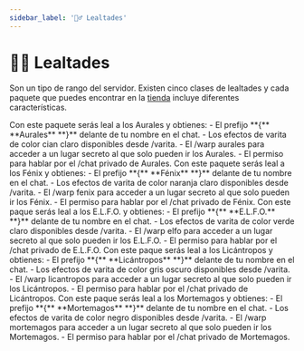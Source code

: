 ```yaml
---
sidebar_label: '🧙‍♂️ Lealtades'
---
```


# 🧙‍♂️ Lealtades

Son un tipo de rango del servidor. Existen cinco clases de lealtades y cada paquete que puedes encontrar en la <a href="https://tienda.alohomora.es/category/216489" target="_blank">tienda</a> incluye diferentes características.

<Tabs className='unique-tabs'>
  <TabItem value="aurales" label="Aurales" attributes={{className: 'aurales'}} default>
    Con este paquete serás leal a los Aurales y obtienes:
    - El prefijo <Color color={'#00AAAA'}>**&#123;** </Color><Color color={'#55FFFF'}>**Aurales** </Color><Color color={'#00AAAA'}>**&#125;** </Color> delante de tu nombre en el chat.
    - Los efectos de varita de color <Highlight color='#0EFCFB'><Color color={'black'}>cian claro</Color></Highlight> disponibles desde <Highlight color='var(--ifm-color-primary-darker)'>/varita</Highlight>.
    - El <Highlight color='var(--ifm-color-primary-darker)'>/warp aurales</Highlight> para acceder a un lugar secreto al que solo pueden ir los Aurales.
    - El permiso para hablar por el <Highlight color='var(--ifm-color-primary-darker)'>/chat</Highlight> privado de Aurales.
  </TabItem>
  <TabItem value="fenix" label="Fénix" attributes={{className: 'fenix'}}>
    Con este paquete serás leal a los Fénix y obtienes:
    - El prefijo <Color color={'#FF5555'}>**&#123;** </Color><Color color={'#FFAA00'}>**Fénix** </Color><Color color={'#FF5555'}>**&#125;** </Color> delante de tu nombre en el chat.
    - Los efectos de varita de color <Highlight color='#f08300'>naranja claro</Highlight> disponibles desde <Highlight color='var(--ifm-color-primary-darker)'>/varita</Highlight>.
    - El <Highlight color='var(--ifm-color-primary-darker)'>/warp fenix</Highlight> para acceder a un lugar secreto al que solo pueden ir los Fénix.
    - El permiso para hablar por el <Highlight color='var(--ifm-color-primary-darker)'>/chat</Highlight> privado de Fénix.
  </TabItem>
  <TabItem value="elfo" label="E.L.F.O." attributes={{className: 'elfo'}}>
    Con este paque serás leal a los E.L.F.O. y obtienes:
    - El prefijo <Color color={'#00AA00'}>**&#123;** </Color><Color color={'#55FF55'}>**E.L.F.O.** </Color><Color color={'#00AA00'}>**&#125;** </Color> delante de tu nombre en el chat.
    - Los efectos de varita de color <Highlight color='#72e65f'><Color color={'black'}>verde claro</Color></Highlight> disponibles desde <Highlight color='var(--ifm-color-primary-darker)'>/varita</Highlight>. 
    - El <Highlight color='var(--ifm-color-primary-darker)'>/warp elfo</Highlight> para acceder a un lugar secreto al que solo pueden ir los E.L.F.O.
    - El permiso para hablar por el <Highlight color='var(--ifm-color-primary-darker)'>/chat</Highlight> privado de E.L.F.O.
  </TabItem>
  <TabItem value="licantropos" label="Licántropos" attributes={{className: 'licantropos'}}>
    Con este paque serás leal a los Licántropos y obtienes:
    - El prefijo <Color color={'#555'}>**&#123;** </Color><Color color={'#AAA'}>**Licántropos** </Color><Color color={'#555'}>**&#125;** </Color> delante de tu nombre en el chat.
    - Los efectos de varita de color <Highlight color='#7b7b7b'>gris oscuro</Highlight> disponibles desde <Highlight color='var(--ifm-color-primary-darker)'>/varita</Highlight>. 
    - El <Highlight color='var(--ifm-color-primary-darker)'>/warp licantropos</Highlight> para acceder a un lugar secreto al que solo pueden ir los Licántropos.
    - El permiso para hablar por el <Highlight color='var(--ifm-color-primary-darker)'>/chat</Highlight> privado de Licántropos.
  </TabItem>
  <TabItem value="mortemagos" label="Mortemagos" attributes={{className: 'mortemagos'}}>
    Con este paque serás leal a los Mortemagos y obtienes:
    - El prefijo <Color color={'#000'}>**&#123;** </Color><Color color={'#555'}>**Mortemagos** </Color><Color color={'#000'}>**&#125;** </Color> delante de tu nombre en el chat.
    - Los efectos de varita de color <Highlight color='#333'>negro</Highlight> disponibles desde <Highlight color='var(--ifm-color-primary-darker)'>/varita</Highlight>. 
    - El <Highlight color='var(--ifm-color-primary-darker)'>/warp mortemagos</Highlight> para acceder a un lugar secreto al que solo pueden ir los Mortemagos.
    - El permiso para hablar por el <Highlight color='var(--ifm-color-primary-darker)'>/chat</Highlight> privado de Mortemagos.
  </TabItem>
</Tabs>